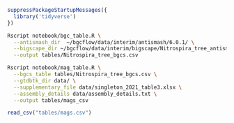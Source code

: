 ```r
suppressPackageStartupMessages({
  library('tidyverse')
})
```



```bash
Rscript notebook/bgc_table.R \
  --antismash_dir  ~/bgcflow/data/interim/antismash/6.0.1/ \
  --bigscape_dir ~/bgcflow/data/interim/bigscape/Nitrospira_tree_antismash_6.0.1/ \
  --output tables/Nitrospira_tree_bgcs.csv 
```
```bash
Rscript notebook/mag_table.R \
  --bgcs_table tables/Nitrospira_tree_bgcs.csv \
  --gtdbtk_dir data/ \
  --supplementary_file data/singleton_2021_table3.xlsx \
  --assembly_details data/assembly_details.txt \
  --output tables/mags_csv 
```
```r
read_csv("tables/mags.csv")
```




